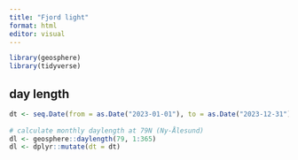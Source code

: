 ```yaml
---
title: "Fjord light"
format: html
editor: visual
---
```


```r
library(geosphere)
library(tidyverse)
```

## day length

```r
dt <- seq.Date(from = as.Date("2023-01-01"), to = as.Date("2023-12-31"), by = 1)
  
# calculate monthly daylength at 79N (Ny-Ålesund)
dl <- geosphere::daylength(79, 1:365)
dl <- dplyr::mutate(dt = dt)


```


